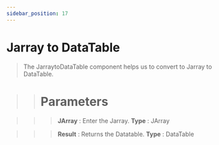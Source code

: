 ```yaml
---
sidebar_position: 17
---
```


# Jarray to DataTable

> The  JarraytoDataTable component helps us to convert to Jarray to DataTable.

>> # Parameters

>>> **JArray** : Enter the Jarray. **Type** : JArray

>>> **Result** :  Returns the Datatable. **Type** : DataTable
